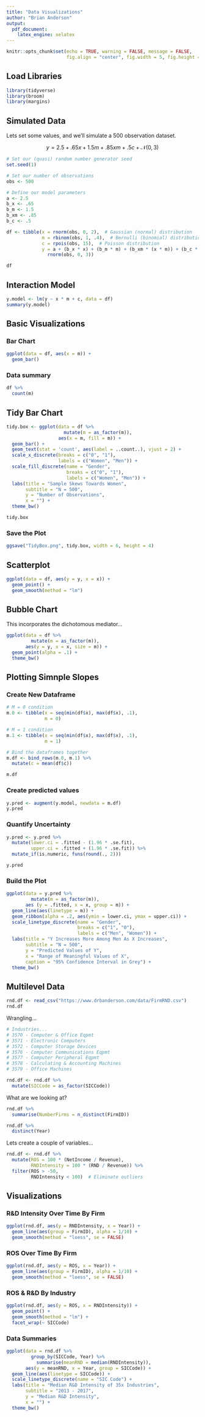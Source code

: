 ```yaml
---
title: "Data Visualizations"
author: "Brian Anderson"
output:
  pdf_document: 
    latex_engine: xelatex
---
```


```r
knitr::opts_chunk$set(echo = TRUE, warning = FALSE, message = FALSE, 
                      fig.align = "center", fig.width = 5, fig.height = 3)
```

## Load Libraries

```r
library(tidyverse)
library(broom)
library(margins)
```

## Simulated Data

Lets set some values, and we'll simulate a 500 observation dataset.

$$y = 2.5 + .65x + 1.5m + .85xm + .5c + \mathcal{N}(0,3)$$

```r
# Set our (quasi) random number generator seed
set.seed(1)

# Set our number of observations
obs <- 500

# Define our model parameters 
a <- 2.5
b_x <- .65
b_m <- 1.5
b_xm <- .85
b_c <- .5

df <- tibble(x = rnorm(obs, 0, 2),  # Gaussian (normal) distribution
             m = rbinom(obs, 1, .4),  # Bernulli (binomial) distribution
             c = rpois(obs, 15),  # Poisson distribution
             y = a + (b_x * x) + (b_m * m) + (b_xm * (x * m)) + (b_c * c) + 
               rnorm(obs, 0, 3))

df
```

## Interaction Model

```r
y.model <- lm(y ~ x * m + c, data = df)
summary(y.model)
```

## Basic Visualizations

### Bar Chart

```r
ggplot(data = df, aes(x = m)) +
  geom_bar()
```

### Data summary

```r
df %>% 
  count(m)
```

## Tidy Bar Chart

```r
tidy.box <- ggplot(data = df %>% 
                     mutate(m = as_factor(m)), 
                   aes(x = m, fill = m)) +
  geom_bar() + 
  geom_text(stat = 'count', aes(label = ..count..), vjust = 2) + 
  scale_x_discrete(breaks = c("0", "1"),
                   labels = c("Women", "Men")) + 
  scale_fill_discrete(name = "Gender",
                      breaks = c("0", "1"),
                      labels = c("Women", "Men")) + 
  labs(title = "Sample Skews Towards Women",
       subtitle = "N = 500",
       y = "Number of Observations",
       x = "") + 
  theme_bw()

tidy.box
```

### Save the Plot

```r
ggsave("TidyBox.png", tidy.box, width = 6, height = 4)
```

## Scatterplot

```r
ggplot(data = df, aes(y = y, x = x)) + 
  geom_point() +
  geom_smooth(method = "lm")
```

## Bubble Chart

This incorporates the dichotomous mediator...

```r
ggplot(data = df %>% 
         mutate(m = as_factor(m)),
       aes(y = y, x = x, size = m)) + 
  geom_point(alpha = .1) + 
  theme_bw()
```

## Plotting Simnple Slopes

### Create New Dataframe

```r
# M = 0 condition
m.0 <- tibble(x = seq(min(df$x), max(df$x), .1),
              m = 0)

# M = 1 condition
m.1 <- tibble(x = seq(min(df$x), max(df$x), .1),
              m = 1)

# Bind the dataframes together
m.df <- bind_rows(m.0, m.1) %>% 
  mutate(c = mean(df$c))

m.df
```

### Create predicted values

```r
y.pred <- augment(y.model, newdata = m.df)
y.pred
```

### Quantify Uncertainty

```r
y.pred <- y.pred %>% 
  mutate(lower.ci = .fitted - (1.96 * .se.fit),
         upper.ci = .fitted + (1.96 * .se.fit)) %>% 
  mutate_if(is.numeric, funs(round(., 2)))

y.pred
```

### Build the Plot

```r
ggplot(data = y.pred %>% 
         mutate(m = as_factor(m)), 
       aes (y = .fitted, x = x, group = m)) + 
  geom_line(aes(linetype = m)) + 
  geom_ribbon(alpha = .2, aes(ymin = lower.ci, ymax = upper.ci)) +
  scale_linetype_discrete(name = "Gender",
                          breaks = c("1", "0"),
                          labels = c("Men", "Women")) + 
  labs(title = "Y Increases More Among Men As X Increases",
       subtitle = "N = 500",
       y = "Predicted Values of Y",
       x = "Range of Meaningful Values of X",
       caption = "95% Confidence Interval in Grey") + 
  theme_bw()
```

## Multilevel Data

```r
rnd.df <- read_csv("https://www.drbanderson.com/data/FirmRND.csv")
rnd.df
```

Wrangling...

```r
# Industries...
# 3570 - Computer & Office Eqpmt
# 3571 - Electronic Computers
# 3572 - Computer Storage Devices
# 3576 - Computer Communications Eqpmt
# 3577 - Computer Peripheral Eqpmt
# 3578 - Calculating & Accounting Machines
# 3579 - Office Machines

rnd.df <- rnd.df %>% 
  mutate(SICCode = as_factor(SICCode))
```

What are we looking at?

```r
rnd.df %>% 
  summarise(NumberFirms = n_distinct(FirmID))
```

```r
rnd.df %>% 
  distinct(Year)
```

Lets create a couple of variables...

```r
rnd.df <- rnd.df %>% 
  mutate(ROS = 100 * (NetIncome / Revenue),
         RNDIntensity = 100 * (RND / Revenue)) %>% 
  filter(ROS > -50,
         RNDIntensity < 100)  # Eliminate outliers
```

## Visualizations

### R&D Intensity Over Time By Firm

```r
ggplot(rnd.df, aes(y = RNDIntensity, x = Year)) + 
  geom_line(aes(group = FirmID), alpha = 1/10) + 
  geom_smooth(method = "loess", se = FALSE)
```

### ROS Over Time By Firm

```r
ggplot(rnd.df, aes(y = ROS, x = Year)) + 
  geom_line(aes(group = FirmID), alpha = 1/10) + 
  geom_smooth(method = "loess", se = FALSE)
```

### ROS & R&D By Industry

```r
ggplot(rnd.df, aes(y = ROS, x = RNDIntensity)) + 
  geom_point() + 
  geom_smooth(method = "lm") + 
  facet_wrap(~ SICCode)
```

### Data Summaries

```r
ggplot(data = rnd.df %>% 
         group_by(SICCode, Year) %>% 
           summarise(meanRND = median(RNDIntensity)),
       aes(y = meanRND, x = Year, group = SICCode)) + 
  geom_line(aes(linetype = SICCode)) + 
  scale_linetype_discrete(name = "SIC Code") + 
  labs(title = "Median R&D Intensity of 35x Industries",
       subtitle = "2013 - 2017",
       y = "Median R&D Intensity",
       x = "") + 
  theme_bw()
```

